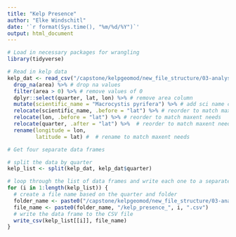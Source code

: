 ```yaml
---
title: "Kelp Presence"
author: "Elke Windschitl"
date: '`r format(Sys.time(), "%m/%d/%Y")`'
output: html_document
---
```


```r
# Load in necessary packages for wrangling
library(tidyverse)
```

```r
# Read in kelp data
kelp_dat <- read_csv("/capstone/kelpgeomod/new_file_structure/03-analysis-data/synthesized/interpolated_join.csv") %>% 
  drop_na(area) %>% # drop na values
  filter(area > 0) %>% # remove values of 0
  dplyr::select(quarter, lat, lon) %>% # remove area column
  mutate(scientific_name = "Macrocystis pyrifera") %>% # add sci name column
  relocate(scientific_name, .before = "lat") %>% # reorder to match maxent needs
  relocate(lon, .before = "lat") %>% # reorder to match maxent needs
  relocate(quarter, .after = "lat") %>%  # reorder to match maxent needs
  rename(longitude = lon,
         latitude = lat) #  # rename to match maxent needs
```

```r
# Get four separate data frames 

# split the data by quarter
kelp_list <- split(kelp_dat, kelp_dat$quarter)

# loop through the list of data frames and write each one to a separate CSV file in the respective folder
for (i in 1:length(kelp_list)) {
  # create a file name based on the quarter and folder
  folder_name <- paste0("/capstone/kelpgeomod/new_file_structure/03-analysis-data/maxent/quarter_", i)
  file_name <- paste0(folder_name, "/kelp_presence_", i, ".csv")
  # write the data frame to the CSV file
  write_csv(kelp_list[[i]], file_name)
}

```

